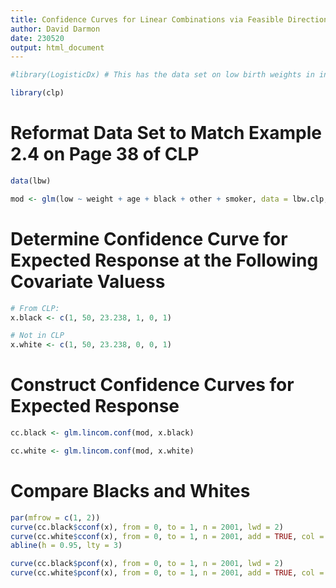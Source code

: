 ```yaml
---
title: Confidence Curves for Linear Combinations via Feasible Direction Optimization
author: David Darmon
date: 230520
output: html_document
---
```


```r
#library(LogisticDx) # This has the data set on low birth weights in infants
```

```r
library(clp)
```

# Reformat Data Set to Match Example 2.4 on Page 38 of CLP

```r
data(lbw)

mod <- glm(low ~ weight + age + black + other + smoker, data = lbw.clp, family = binomial)
```

# Determine Confidence Curve for Expected Response at the Following Covariate Valuess

```r
# From CLP:
x.black <- c(1, 50, 23.238, 1, 0, 1)

# Not in CLP
x.white <- c(1, 50, 23.238, 0, 0, 1)
```

# Construct Confidence Curves for Expected Response

```r
cc.black <- glm.lincom.conf(mod, x.black)
```

```r
cc.white <- glm.lincom.conf(mod, x.white)
```

# Compare Blacks and Whites

```r
par(mfrow = c(1, 2))
curve(cc.black$cconf(x), from = 0, to = 1, n = 2001, lwd = 2)
curve(cc.white$cconf(x), from = 0, to = 1, n = 2001, add = TRUE, col = 'grey')
abline(h = 0.95, lty = 3)

curve(cc.black$pconf(x), from = 0, to = 1, n = 2001, lwd = 2)
curve(cc.white$pconf(x), from = 0, to = 1, n = 2001, add = TRUE, col = 'grey')
```
